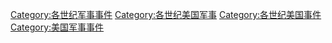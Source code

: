 [[Category:各世纪军事事件|Category:各世纪军事事件]]
[[Category:各世纪美国军事|Category:各世纪美国军事]]
[[Category:各世纪美国事件|Category:各世纪美国事件]]
[[Category:美国军事事件|Category:美国军事事件]]